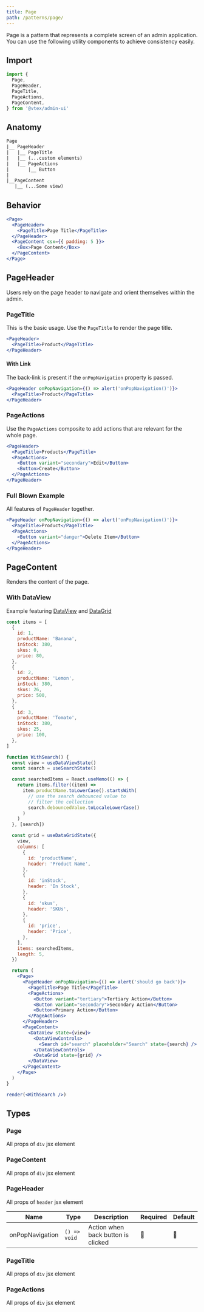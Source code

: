 ```yaml
---
title: Page
path: /patterns/page/
---
```


Page is a pattern that represents a complete screen of an admin application. You can use the following utility components to achieve consistency easily.

## Import

```jsx
import {
  Page,
  PageHeader,
  PageTitle,
  PageActions,
  PageContent,
} from '@vtex/admin-ui'
```

## Anatomy

```txt
Page
|__ PageHeader
|   |__ PageTitle
|   |__ (...custom elements)
|   |__ PageActions
|       |__ Button
|
|__PageContent
   |__ (...Some view)
```

## Behavior

```jsx
<Page>
  <PageHeader>
    <PageTitle>Page Title</PageTitle>
  </PageHeader>
  <PageContent csx={{ padding: 5 }}>
    <Box>Page Content</Box>
  </PageContent>
</Page>
```

## PageHeader

Users rely on the page header to navigate and orient themselves within the admin.

### PageTitle

This is the basic usage. Use the `PageTitle` to render the page title.

```jsx live
<PageHeader>
  <PageTitle>Product</PageTitle>
</PageHeader>
```

#### With Link

The back-link is present if the `onPopNavigation` property is passed.

```jsx live
<PageHeader onPopNavigation={() => alert('onPopNavigation()')}>
  <PageTitle>Product</PageTitle>
</PageHeader>
```

### PageActions

Use the `PageActions` composite to add actions that are relevant for the whole page.

```jsx live
<PageHeader>
  <PageTitle>Products</PageTitle>
  <PageActions>
    <Button variant="secondary">Edit</Button>
    <Button>Create</Button>
  </PageActions>
</PageHeader>
```

### Full Blown Example

All features of `PageHeader` together.

```jsx live
<PageHeader onPopNavigation={() => alert('onPopNavigation()')}>
  <PageTitle>Product</PageTitle>
  <PageActions>
    <Button variant="danger">Delete Item</Button>
  </PageActions>
</PageHeader>
```

## PageContent

Renders the content of the page.

### With DataView

Example featuring [DataView](/patterns/data-view/) and [DataGrid](/components/data-grid/)

```jsx noInline live
const items = [
  {
    id: 1,
    productName: 'Banana',
    inStock: 380,
    skus: 0,
    price: 80,
  },
  {
    id: 2,
    productName: 'Lemon',
    inStock: 380,
    skus: 26,
    price: 500,
  },
  {
    id: 3,
    productName: 'Tomato',
    inStock: 380,
    skus: 25,
    price: 100,
  },
]

function WithSearch() {
  const view = useDataViewState()
  const search = useSearchState()

  const searchedItems = React.useMemo(() => {
    return items.filter((item) =>
      item.productName.toLowerCase().startsWith(
        // use the search debounced value to
        // filter the collection
        search.debouncedValue.toLocaleLowerCase()
      )
    )
  }, [search])

  const grid = useDataGridState({
    view,
    columns: [
      {
        id: 'productName',
        header: 'Product Name',
      },
      {
        id: 'inStock',
        header: 'In Stock',
      },
      {
        id: 'skus',
        header: 'SKUs',
      },
      {
        id: 'price',
        header: 'Price',
      },
    ],
    items: searchedItems,
    length: 5,
  })

  return (
    <Page>
      <PageHeader onPopNavigation={() => alert('should go back')}>
        <PageTitle>Page Title</PageTitle>
        <PageActions>
          <Button variant="tertiary">Tertiary Action</Button>
          <Button variant="secondary">Secondary Action</Button>
          <Button>Primary Action</Button>
        </PageActions>
      </PageHeader>
      <PageContent>
        <DataView state={view}>
          <DataViewControls>
            <Search id="search" placeholder="Search" state={search} />
          </DataViewControls>
          <DataGrid state={grid} />
        </DataView>
      </PageContent>
    </Page>
  )
}

render(<WithSearch />)
```

## Types

### Page

All props of `div` jsx element

### PageContent

All props of `div` jsx element

### PageHeader

All props of `header` jsx element

| Name            | Type         | Description                        | Required | Default |
| --------------- | ------------ | ---------------------------------- | -------- | ------- |
| onPopNavigation | `() => void` | Action when back button is clicked | 🚫       | 🚫      |

### PageTitle

All props of `div` jsx element

### PageActions

All props of `div` jsx element
